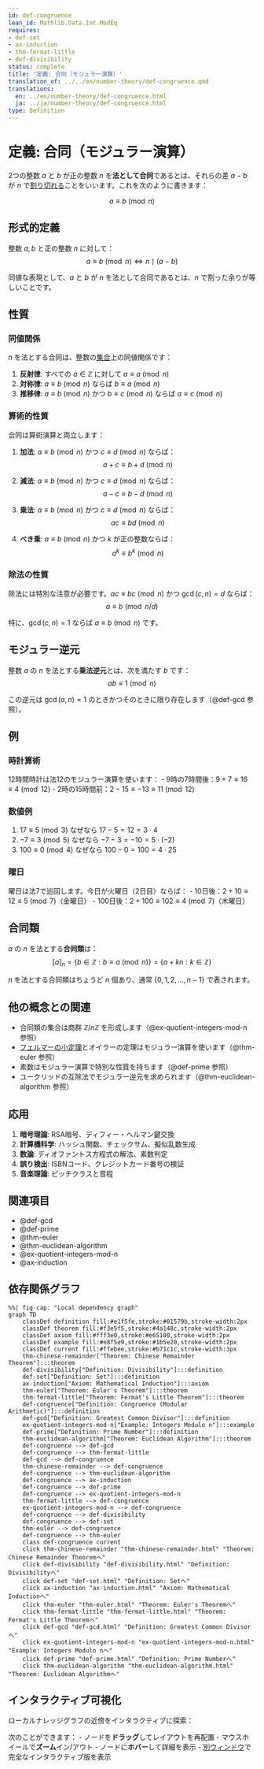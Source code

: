 ```yaml
---
id: def-congruence
lean_id: Mathlib.Data.Int.ModEq
requires:
- def-set
- ax-induction
- thm-fermat-little
- def-divisibility
status: complete
title: '定義: 合同（モジュラー演算）'
translation_of: ../../en/number-theory/def-congruence.qmd
translations:
  en: ../en/number-theory/def-congruence.html
  ja: ../ja/number-theory/def-congruence.html
type: Definition
---
```


# 定義: 合同（モジュラー演算） {#def-congruence}

2つの整数 $a$ と $b$ が正の整数 $n$ を**法として合同**であるとは、それらの差 $a - b$ が $n$ で[割り切れる](def-divisibility.qmd)ことをいいます。これを次のように書きます：

$$a \equiv b \pmod{n}$$

## 形式的定義

整数 $a, b$ と正の整数 $n$ に対して：
$$a \equiv b \pmod{n} \iff n \mid (a - b)$$

同値な表現として、$a$ と $b$ が $n$ を法として合同であるとは、$n$ で割った余りが等しいことです。

## 性質

### 同値関係

$n$ を法とする合同は、整数の[集合](../logic-set-theory/def-set.qmd)上の同値関係です：

1. **反射律**: すべての $a \in \mathbb{Z}$ に対して $a \equiv a \pmod{n}$
2. **対称律**: $a \equiv b \pmod{n}$ ならば $b \equiv a \pmod{n}$
3. **推移律**: $a \equiv b \pmod{n}$ かつ $b \equiv c \pmod{n}$ ならば $a \equiv c \pmod{n}$

### 算術的性質

合同は算術演算と両立します：

1. **加法**: $a \equiv b \pmod{n}$ かつ $c \equiv d \pmod{n}$ ならば：
   $$a + c \equiv b + d \pmod{n}$$

2. **減法**: $a \equiv b \pmod{n}$ かつ $c \equiv d \pmod{n}$ ならば：
   $$a - c \equiv b - d \pmod{n}$$

3. **乗法**: $a \equiv b \pmod{n}$ かつ $c \equiv d \pmod{n}$ ならば：
   $$ac \equiv bd \pmod{n}$$

4. **べき乗**: $a \equiv b \pmod{n}$ かつ $k$ が正の整数ならば：
   $$a^k \equiv b^k \pmod{n}$$

### 除法の性質

除法には特別な注意が必要です。$ac \equiv bc \pmod{n}$ かつ $\gcd(c, n) = d$ ならば：
$$a \equiv b \pmod{n/d}$$

特に、$\gcd(c, n) = 1$ ならば $a \equiv b \pmod{n}$ です。

## モジュラー逆元

整数 $a$ の $n$ を法とする**乗法逆元**とは、次を満たす $b$ です：
$$ab \equiv 1 \pmod{n}$$

この逆元は $\gcd(a, n) = 1$ のときかつそのときに限り存在します（@def-gcd 参照）。

## 例

### 時計算術

12時間時計は法12のモジュラー演算を使います：
- 9時の7時間後：$9 + 7 \equiv 16 \equiv 4 \pmod{12}$
- 2時の15時間前：$2 - 15 \equiv -13 \equiv 11 \pmod{12}$

### 数値例

1. $17 \equiv 5 \pmod{3}$ なぜなら $17 - 5 = 12 = 3 \cdot 4$
2. $-7 \equiv 3 \pmod{5}$ なぜなら $-7 - 3 = -10 = 5 \cdot (-2)$
3. $100 \equiv 0 \pmod{4}$ なぜなら $100 - 0 = 100 = 4 \cdot 25$

### 曜日

曜日は法7で巡回します。今日が火曜日（2日目）ならば：
- 10日後：$2 + 10 \equiv 12 \equiv 5 \pmod{7}$（金曜日）
- 100日後：$2 + 100 \equiv 102 \equiv 4 \pmod{7}$（木曜日）

## 合同類

$a$ の $n$ を法とする**合同類**は：
$$[a]_n = \{b \in \mathbb{Z} : b \equiv a \pmod{n}\} = \{a + kn : k \in \mathbb{Z}\}$$

$n$ を法とする合同類はちょうど $n$ 個あり、通常 $\{0, 1, 2, \ldots, n-1\}$ で表されます。

## 他の概念との関連

- 合同類の集合は商群 $\mathbb{Z}/n\mathbb{Z}$ を形成します（@ex-quotient-integers-mod-n 参照）
- [フェルマーの小定理](thm-fermat-little.qmd)とオイラーの定理はモジュラー演算を使います（@thm-euler 参照）
- 素数はモジュラー演算で特別な性質を持ちます（@def-prime 参照）
- ユークリッドの互除法でモジュラー逆元を求められます（@thm-euclidean-algorithm 参照）

## 応用

1. **暗号理論**: RSA暗号、ディフィー・ヘルマン鍵交換
2. **計算機科学**: ハッシュ関数、チェックサム、擬似乱数生成
3. **数論**: ディオファントス方程式の解法、素数判定
4. **誤り検出**: ISBNコード、クレジットカード番号の検証
5. **音楽理論**: ピッチクラスと音程

## 関連項目

- @def-gcd
- @def-prime
- @thm-euler
- @thm-euclidean-algorithm
- @ex-quotient-integers-mod-n
- @ax-induction

## 依存関係グラフ

```mermaid
%%| fig-cap: "Local dependency graph"
graph TD
    classDef definition fill:#e1f5fe,stroke:#01579b,stroke-width:2px
    classDef theorem fill:#f3e5f5,stroke:#4a148c,stroke-width:2px
    classDef axiom fill:#fff3e0,stroke:#e65100,stroke-width:2px
    classDef example fill:#e8f5e9,stroke:#1b5e20,stroke-width:2px
    classDef current fill:#ffebee,stroke:#b71c1c,stroke-width:3px
    thm-chinese-remainder["Theorem: Chinese Remainder Theorem"]:::theorem
    def-divisibility["Definition: Divisibility"]:::definition
    def-set["Definition: Set"]:::definition
    ax-induction["Axiom: Mathematical Induction"]:::axiom
    thm-euler["Theorem: Euler's Theorem"]:::theorem
    thm-fermat-little["Theorem: Fermat's Little Theorem"]:::theorem
    def-congruence["Definition: Congruence (Modular Arithmetic)"]:::definition
    def-gcd["Definition: Greatest Common Divisor"]:::definition
    ex-quotient-integers-mod-n["Example: Integers Modulo n"]:::example
    def-prime["Definition: Prime Number"]:::definition
    thm-euclidean-algorithm["Theorem: Euclidean Algorithm"]:::theorem
    def-congruence --> def-gcd
    def-congruence --> thm-fermat-little
    def-gcd --> def-congruence
    thm-chinese-remainder --> def-congruence
    def-congruence --> thm-euclidean-algorithm
    def-congruence --> ax-induction
    def-congruence --> def-prime
    def-congruence --> ex-quotient-integers-mod-n
    thm-fermat-little --> def-congruence
    ex-quotient-integers-mod-n --> def-congruence
    def-congruence --> def-divisibility
    def-congruence --> def-set
    thm-euler --> def-congruence
    def-congruence --> thm-euler
    class def-congruence current
    click thm-chinese-remainder "thm-chinese-remainder.html" "Theorem: Chinese Remainder Theoremへ"
    click def-divisibility "def-divisibility.html" "Definition: Divisibilityへ"
    click def-set "def-set.html" "Definition: Setへ"
    click ax-induction "ax-induction.html" "Axiom: Mathematical Inductionへ"
    click thm-euler "thm-euler.html" "Theorem: Euler's Theoremへ"
    click thm-fermat-little "thm-fermat-little.html" "Theorem: Fermat's Little Theoremへ"
    click def-gcd "def-gcd.html" "Definition: Greatest Common Divisorへ"
    click ex-quotient-integers-mod-n "ex-quotient-integers-mod-n.html" "Example: Integers Modulo nへ"
    click def-prime "def-prime.html" "Definition: Prime Numberへ"
    click thm-euclidean-algorithm "thm-euclidean-algorithm.html" "Theorem: Euclidean Algorithmへ"
```

## インタラクティブ可視化

ローカルナレッジグラフの近傍をインタラクティブに探索：

::: {.graph-viz data-id="def-congruence" data-width="700" data-height="500"}
:::

次のことができます：
- ノードを**ドラッグ**してレイアウトを再配置
- マウスホイールで**ズーム**イン/アウト
- ノードに**ホバー**して詳細を表示
- [別ウィンドウ](../../output/interactive/def-congruence.html){target="_blank"}で完全なインタラクティブ版を表示
